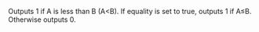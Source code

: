 Outputs 1 if <span class="highlight">A</span> is less than <span class="highlight">B</span> (A<B). If <span class="highlight">equality</span> is set to true, outputs 1 if A≤B. Otherwise outputs 0.